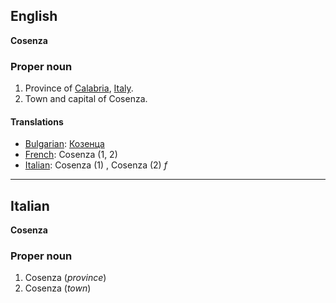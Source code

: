 ==English==
'''Cosenza'''

===Proper noun===

#Province of [[Calabria]], [[Italy]].
#Town and capital of Cosenza.

====Translations====

*[[Bulgarian]]: [[Козенца]]
*[[French]]: Cosenza (1, 2)
*[[Italian]]: Cosenza (1) '' '', Cosenza (2) ''f''

----

==Italian==
'''Cosenza'''

===Proper noun===

#Cosenza (''province'')
#Cosenza (''town'')